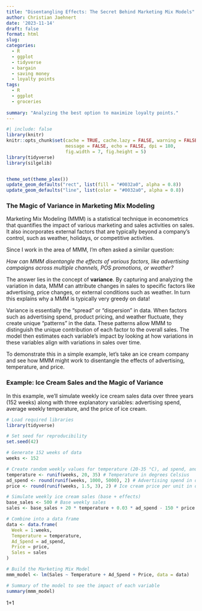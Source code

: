 ```yaml
---
title: "Disentangling Effects: The Secret Behind Marketing Mix Models"
author: Christian Jaehnert
date: '2023-11-14'
draft: false
format: html
slug: 
categories:
  - R
  - ggplot
  - tidyverse
  - bargain
  - saving money
  - loyalty points
tags:
  - R
  - ggplot
  - groceries
  
summary: "Analyzing the best option to maximize loyalty points."
---
```


```r
#| include: false
library(knitr)
knitr::opts_chunk$set(cache = TRUE, cache.lazy = FALSE, warning = FALSE, 
                      message = FALSE, echo = FALSE, dpi = 180,
                      fig.width = 7, fig.height = 5)
library(tidyverse)
library(silgelib)


theme_set(theme_plex())
update_geom_defaults("rect", list(fill = "#0032a0", alpha = 0.8))
update_geom_defaults("line", list(color = "#0032a0", alpha = 0.8))

```

### The Magic of Variance in Marketing Mix Modeling

Marketing Mix Modeling (MMM) is a statistical technique in econometrics that quantifies the impact of various marketing and sales activities on sales. It also incorporates external factors that are typically beyond a company’s control, such as weather, holidays, or competitive activities.

Since I work in the area of MMM, I’m often asked a similar question:

*How can MMM disentangle the effects of various factors, like advertising campaigns across multiple channels, POS promotions, or weather?*

The answer lies in the concept of **variance**. By capturing and analyzing the variation in data, MMM can attribute changes in sales to specific factors like advertising, price changes, or external conditions such as weather. In turn this explains why a MMM is typically very greedy on data!

Variance is essentially the "spread" or "dispersion" in data. When factors such as advertising spend, product pricing, and weather fluctuate, they create unique "patterns" in the data. These patterns allow MMM to distinguish the unique contribution of each factor to the overall sales. The model then estimates each variable’s impact by looking at how variations in these variables align with variations in sales over time.

To demonstrate this in a simple example, let’s take an ice cream company and see how MMM might work to disentangle the effects of advertising, temperature, and price.

### Example: Ice Cream Sales and the Magic of Variance

In this example, we’ll simulate weekly ice cream sales data over three years (152 weeks) along with three explanatory variables: advertising spend, average weekly temperature, and the price of ice cream.

```r

# Load required libraries
library(tidyverse)

# Set seed for reproducibility
set.seed(42)

# Generate 152 weeks of data
weeks <- 152

# Create random weekly values for temperature (20-35 °C), ad spend, and price
temperature <- runif(weeks, 20, 35) # Temperature in degrees Celsius
ad_spend <- round(runif(weeks, 1000, 5000), 2) # Advertising spend in dollars
price <- round(runif(weeks, 1.5, 3), 2) # Ice cream price per unit in dollars

# Simulate weekly ice cream sales (base + effects)
base_sales <- 500 # Base weekly sales
sales <- base_sales + 20 * temperature + 0.03 * ad_spend - 150 * price + rnorm(weeks, 0, 100)

# Combine into a data frame
data <- data.frame(
  Week = 1:weeks,
  Temperature = temperature,
  Ad_Spend = ad_spend,
  Price = price,
  Sales = sales
)

# Build the Marketing Mix Model
mmm_model <- lm(Sales ~ Temperature + Ad_Spend + Price, data = data)

# Summary of the model to see the impact of each variable
summary(mmm_model)


```

1+1
